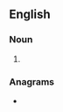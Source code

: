 ==English==

===Noun===
{{head|en|noun form}}

# {{plural of|conditioner|lang=en}}

===Anagrams===
* {{anagrams|en|a=cdeiinnoorst|cinosternoid|nonsiderotic|reconditions}}